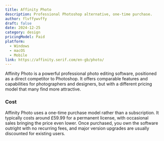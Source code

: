 ```yaml
---
title: Affinity Photo
description: Professional Photoshop alternative, one-time purchase.
author: flvffywvffy
draft: false
date: 2024-12-25
category: design
pricingModel: Paid
platform:
  - Windows
  - macOS
  - Mobile
link: https://affinity.serif.com/en-gb/photo/
---
```


Affinity Photo is a powerful professional photo editing software, positioned as
a direct competitor to Photoshop. It offers comparable features and capabilities
for photographers and designers, but with a different pricing model that many
find more attractive.

### Cost

Affinity Photo uses a one-time purchase model rather than a subscription. It
typically costs around £59.99 for a permanent license, with occasional sales
bringing the price even lower. Once purchased, you own the software outright with
no recurring fees, and major version upgrades are usually discounted for existing users.
